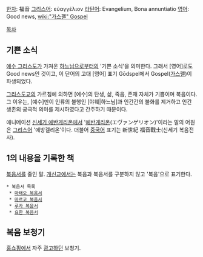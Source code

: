 [[한자]]: 福音
[[그리스어]]: εὐαγγέλιον
[[라틴어]]: Evangelium, Bona annuntiatio
[[영어]]: Good news, [[wiki:"가스펠" Gospel]]

[[목차]]
== 기쁜 소식 ==
[[예수 그리스도]]가 가져온 [[야훼|하느님]]으로부터의 '기쁜 소식'을 의미한다. 그래서 [영어]로도 Good news인 것이고, 이 단어의 고대 [영어] 표기 Gōdspel에서 Gospel([[가스펠]])이 파생되었다.

[[그리스도교]]의 가르침에 의하면 [예수]의 탄생, 삶, 죽음, 존재 자체가 기쁨이며 복음이다. 그 이유는, [예수]만이 인류의 불행인 [야훼|하느님]과 인간간의 불화를 제거하고 인간 생존의 궁극적 의미를 제시하였다고 간주하기 때문이다.

애니메이션 [[신세기 에반게리온]]에서 '[[에반게리온]](エヴァンゲリオン)'이라는 말의 어원은 [[그리스어]] '에방겔리온'이다. 더불어 [[중국어]] 표기는 新世紀 福音戰士(신세기 복음전사).

== 1의 내용을 기록한 책 ==
[[복음서]]를 줄인 말. [[개신교]]에서는 복음과 복음서를 구분하지 않고 '복음'으로 표기한다.

 * 복음서 목록
  * [[마태오 복음서]]
  * [[마르코 복음서]]
  * [[루카 복음서]]
  * [[요한 복음서]]

== 복음 보청기 ==
[[홈쇼핑]]에서 자주 [[광고]]하던 보청기.
